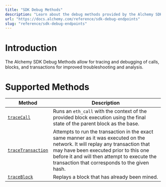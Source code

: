 ```yaml
---
title: "SDK Debug Methods"
description: "Learn about the debug methods provided by the Alchemy SDK"
url: "https://docs.alchemy.com/reference/sdk-debug-endpoints"
slug: "reference/sdk-debug-endpoints"
---
```



# Introduction

The Alchemy SDK Debug Methods allow for tracing and debugging of calls, blocks, and transactions for improved troubleshooting and analysis.

# Supported Methods

| Method                                                | Description                                                                                                                                                                                                                                                             |
| ----------------------------------------------------- | ----------------------------------------------------------------------------------------------------------------------------------------------------------------------------------------------------------------------------------------------------------------------- |
| [`traceCall`](/reference/sdk-tracecall)               | Runs an `eth_call` with the context of the provided block execution using the final state of the parent block as the base.                                                                                                                                              |
| [`traceTransaction`](/reference/sdk-tracetransaction) | Attempts to run the transaction in the exact same manner as it was executed on the network. It will replay any transaction that may have been executed prior to this one before it and will then attempt to execute the transaction that corresponds to the given hash. |
| [`traceBlock`](/reference/sdk-traceblock)             | Replays a block that has already been mined.                                                                                                                                                                                                                            |
